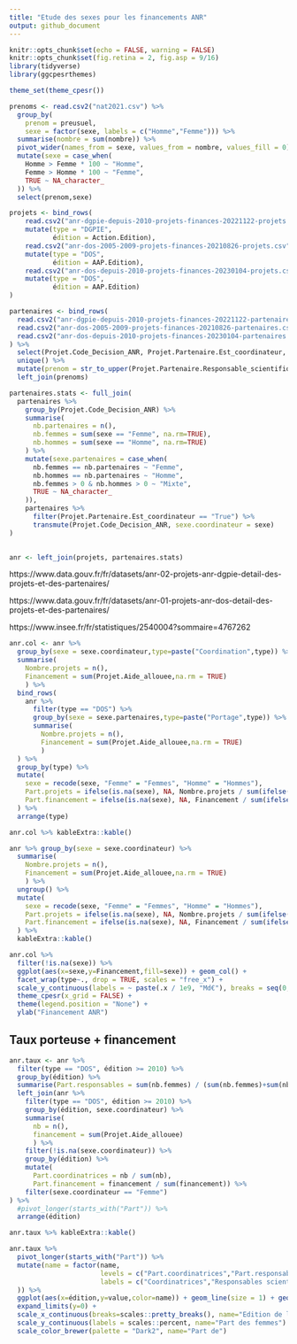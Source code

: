 ```yaml
---
title: "Etude des sexes pour les financements ANR"
output: github_document
---
```


```r
knitr::opts_chunk$set(echo = FALSE, warning = FALSE)
knitr::opts_chunk$set(fig.retina = 2, fig.asp = 9/16)
library(tidyverse)
library(ggcpesrthemes)

theme_set(theme_cpesr())
```

```r
prenoms <- read.csv2("nat2021.csv") %>%
  group_by(
    prenom = preusuel, 
    sexe = factor(sexe, labels = c("Homme","Femme"))) %>%
  summarise(nombre = sum(nombre)) %>%
  pivot_wider(names_from = sexe, values_from = nombre, values_fill = 0) %>%
  mutate(sexe = case_when(
    Homme > Femme * 100 ~ "Homme",
    Femme > Homme * 100 ~ "Femme",
    TRUE ~ NA_character_
  )) %>%
  select(prenom,sexe)

projets <- bind_rows(
    read.csv2("anr-dgpie-depuis-2010-projets-finances-20221122-projets.csv", dec='.') %>%
    mutate(type = "DGPIE",
           édition = Action.Edition),
    read.csv2("anr-dos-2005-2009-projets-finances-20210826-projets.csv", dec='.') %>% 
    mutate(type = "DOS",
           édition = AAP.Edition),
    read.csv2("anr-dos-depuis-2010-projets-finances-20230104-projets.csv", dec='.') %>%
    mutate(type = "DOS",
           édition = AAP.Edition)
) 

partenaires <- bind_rows(
  read.csv2("anr-dgpie-depuis-2010-projets-finances-20221122-partenaires.csv") %>% filter(Projet.Partenaire.Est_coordinateur == "True"),
  read.csv2("anr-dos-2005-2009-projets-finances-20210826-partenaires.csv"),
  read.csv2("anr-dos-depuis-2010-projets-finances-20230104-partenaires.csv")
) %>% 
  select(Projet.Code_Decision_ANR, Projet.Partenaire.Est_coordinateur, Projet.Partenaire.Responsable_scientifique.Prenom, Projet.Partenaire.Responsable_scientifique.Nom) %>%
  unique() %>%
  mutate(prenom = str_to_upper(Projet.Partenaire.Responsable_scientifique.Prenom)) %>%
  left_join(prenoms)

partenaires.stats <- full_join(
  partenaires %>%
    group_by(Projet.Code_Decision_ANR) %>%
    summarise(
      nb.partenaires = n(),
      nb.femmes = sum(sexe == "Femme", na.rm=TRUE),
      nb.hommes = sum(sexe == "Homme", na.rm=TRUE)
    ) %>%
    mutate(sexe.partenaires = case_when(
      nb.femmes == nb.partenaires ~ "Femme",
      nb.hommes == nb.partenaires ~ "Homme",
      nb.femmes > 0 & nb.hommes > 0 ~ "Mixte",
      TRUE ~ NA_character_
    )),
    partenaires %>%
      filter(Projet.Partenaire.Est_coordinateur == "True") %>%
      transmute(Projet.Code_Decision_ANR, sexe.coordinateur = sexe)
)
    

anr <- left_join(projets, partenaires.stats)
```


https://www.data.gouv.fr/fr/datasets/anr-02-projets-anr-dgpie-detail-des-projets-et-des-partenaires/

https://www.data.gouv.fr/fr/datasets/anr-01-projets-anr-dos-detail-des-projets-et-des-partenaires/

https://www.insee.fr/fr/statistiques/2540004?sommaire=4767262


```r
anr.col <- anr %>%
  group_by(sexe = sexe.coordinateur,type=paste("Coordination",type)) %>%
  summarise(
    Nombre.projets = n(),
    Financement = sum(Projet.Aide_allouee,na.rm = TRUE)
    ) %>%
  bind_rows(
    anr %>%
      filter(type == "DOS") %>%
      group_by(sexe = sexe.partenaires,type=paste("Portage",type)) %>%
      summarise(
        Nombre.projets = n(),
        Financement = sum(Projet.Aide_allouee,na.rm = TRUE)
        )
  ) %>%
  group_by(type) %>%
  mutate(
    sexe = recode(sexe, "Femme" = "Femmes", "Homme" = "Hommes"),
    Part.projets = ifelse(is.na(sexe), NA, Nombre.projets / sum(ifelse(!is.na(sexe),Nombre.projets,0))),
    Part.financement = ifelse(is.na(sexe), NA, Financement / sum(ifelse(!is.na(sexe),Financement,0)))
  ) %>%
  arrange(type)

anr.col %>% kableExtra::kable()
```

```r
anr %>% group_by(sexe = sexe.coordinateur) %>%
  summarise(
    Nombre.projets = n(),
    Financement = sum(Projet.Aide_allouee,na.rm = TRUE)
    ) %>%
  ungroup() %>%
  mutate(
    sexe = recode(sexe, "Femme" = "Femmes", "Homme" = "Hommes"),
    Part.projets = ifelse(is.na(sexe), NA, Nombre.projets / sum(ifelse(!is.na(sexe),Nombre.projets,0))),
    Part.financement = ifelse(is.na(sexe), NA, Financement / sum(ifelse(!is.na(sexe),Financement,0)))
  ) %>%
  kableExtra::kable()
```


```r
anr.col %>%
  filter(!is.na(sexe)) %>%
  ggplot(aes(x=sexe,y=Financement,fill=sexe)) + geom_col() +
  facet_wrap(type~., drop = TRUE, scales = "free_x") +
  scale_y_continuous(labels = ~ paste(.x / 1e9, "Md€"), breaks = seq(0,10,2)*1e9) +
  theme_cpesr(x_grid = FALSE) +
  theme(legend.position = "None") +
  ylab("Financement ANR")
```





## Taux porteuse + financement

```r
anr.taux <- anr %>%
  filter(type == "DOS", édition >= 2010) %>%
  group_by(édition) %>%
  summarise(Part.responsables = sum(nb.femmes) / (sum(nb.femmes)+sum(nb.hommes))) %>%
  left_join(anr %>%
    filter(type == "DOS", édition >= 2010) %>%
    group_by(édition, sexe.coordinateur) %>%
    summarise(
      nb = n(),
      financement = sum(Projet.Aide_allouee)
      ) %>%
    filter(!is.na(sexe.coordinateur)) %>%
    group_by(édition) %>%
    mutate(
      Part.coordinatrices = nb / sum(nb),
      Part.financement = financement / sum(financement)) %>%
    filter(sexe.coordinateur == "Femme") 
) %>%
  #pivot_longer(starts_with("Part")) %>%
  arrange(édition)

anr.taux %>% kableExtra::kable()
```
```r
anr.taux %>%
  pivot_longer(starts_with("Part")) %>%
  mutate(name = factor(name,
                       levels = c("Part.coordinatrices","Part.responsables","Part.financement"),
                       labels = c("Coordinatrices","Responsables scientifiques","Financement avec coordinatrice")
  )) %>%
  ggplot(aes(x=édition,y=value,color=name)) + geom_line(size = 1) + geom_point(shape = 21, size=3, stroke= 1, fill="white") +
  expand_limits(y=0) +
  scale_x_continuous(breaks=scales::pretty_breaks(), name="Edition de l'appel à projets ANR") +
  scale_y_continuous(labels = scales::percent, name="Part des femmes") +
  scale_color_brewer(palette = "Dark2", name="Part de")
```

